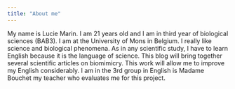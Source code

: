 ```yaml
---
title: "About me"
---
```


My name is Lucie Marin. I am 21 years old and I am in third year of biological sciences (BAB3). I am at the University of Mons in Belgium. I really like science and biological phenomena. As in any scientific study, I have to learn English because it is the language of science.
This blog will bring together several scientific articles on biomimicry.
This work will allow me to improve my English considerably.
I am in the 3rd group in English is Madame Bouchet my teacher who evaluates me for this project.
